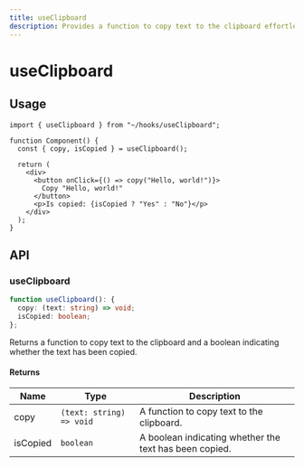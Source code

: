 ```yaml
---
title: useClipboard
description: Provides a function to copy text to the clipboard effortlessly.
---
```


# useClipboard

## Usage

```tsx title="Component.tsx"
import { useClipboard } from "~/hooks/useClipboard";

function Component() {
  const { copy, isCopied } = useClipboard();

  return (
    <div>
      <button onClick={() => copy("Hello, world!")}>
        Copy "Hello, world!"
      </button>
      <p>Is copied: {isCopied ? "Yes" : "No"}</p>
    </div>
  );
}
```

## API

### useClipboard

```ts title="useClipboard.ts"
function useClipboard(): {
  copy: (text: string) => void;
  isCopied: boolean;
};
```

Returns a function to copy text to the clipboard and a boolean indicating whether the text has been copied.

#### Returns

| Name     | Type                     | Description                                            |
| -------- | ------------------------ | ------------------------------------------------------ |
| copy     | `(text: string) => void` | A function to copy text to the clipboard.              |
| isCopied | `boolean`                | A boolean indicating whether the text has been copied. |
